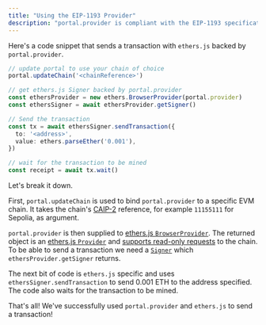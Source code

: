```yaml
---
title: "Using the EIP-1193 Provider"
description: "portal.provider is compliant with the EIP-1193 specification and can be used with libraries like ethers.js and web3.js. This guide will walk you through using portal.provider with ethers.js."
---
```


Here's a code snippet that sends a transaction with `ethers.js` backed by `portal.provider`.

```typescript
// update portal to use your chain of choice
portal.updateChain('<chainReference>')

// get ethers.js Signer backed by portal.provider
const ethersProvider = new ethers.BrowserProvider(portal.provider)
const ethersSigner = await ethersProvider.getSigner()

// Send the transaction
const tx = await ethersSigner.sendTransaction({
  to: '<address>',
  value: ethers.parseEther('0.001'),
})

// wait for the transaction to be mined
const receipt = await tx.wait()
```

Let's break it down.

First, `portal.updateChain` is used to bind `portal.provider` to a specific EVM chain. It takes the chain's [CAIP-2](../../resources/chain-id-formatting.md) reference, for example `11155111` for Sepolia, as argument.

`portal.provider` is then supplied to [ethers.js `BrowserProvider`](https://docs.ethers.org/v6/api/providers/#BrowserProvider). The returned object is an [ethers.js `Provider`](https://docs.ethers.org/v6/api/providers/#Provider) and [supports read-only requests](https://docs.ethers.org/v6/getting-started/#starting-connecting) to the chain. To be able to send a transaction we need a [`Signer`](https://docs.ethers.org/v6/api/providers/#Signer) which `ethersProvider.getSigner` returns.

The next bit of code is `ethers.js` specific and uses `ethersSigner.sendTransaction` to send 0.001 ETH to the address specified. The code also waits for the transaction to be mined.

That's all! We've successfully used `portal.provider` and `ethers.js` to send a transaction!
